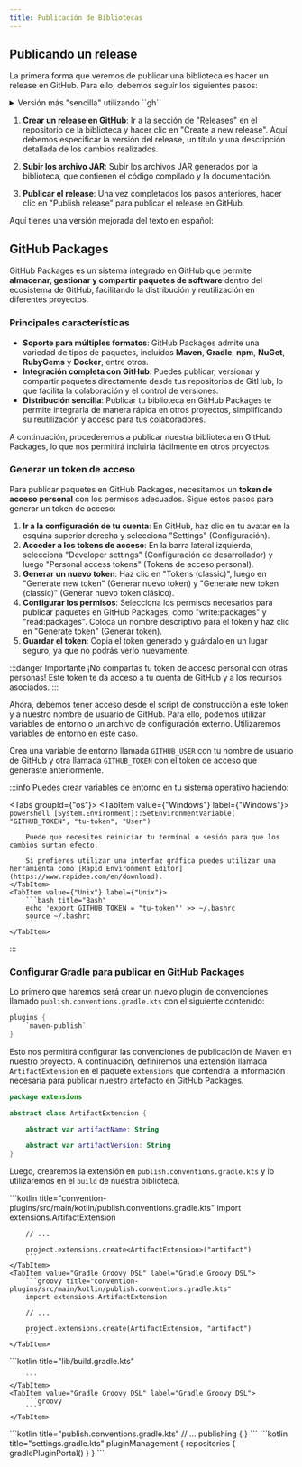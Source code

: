 ```yaml
---
title: Publicación de Bibliotecas
---
```


<ReadingTime/>

## Publicando un release

La primera forma que veremos de publicar una biblioteca es hacer un release en GitHub. Para ello, debemos seguir los siguientes pasos:

<details>
    <summary>Versión más "sencilla" utilizando ``gh``</summary>
    <Tabs groupId={"os"}>
        <TabItem value={"Windows"} label={"Windows"}>
        ```powershell
        gh release create v1.0.0 `
            .\lib\build\libs\lib-1.0.0-all.jar `
            .\lib\build\libs\lib-1.0.0-docs.jar `
            --title "Release v1.0.0" `
            --notes "Added functionality to echo a message with a timestamp"
        ```
        </TabItem>
        <TabItem value={"Unix"} label={"Unix"}>
        ```bash
        gh release create v1.0.0 \
            ./lib/build/libs/lib-1.0.0-all.jar \
            ./lib/build/libs/lib-1.0.0-docs.jar \
            --title "Release v1.0.0" \
            --notes "Added functionality to echo a message with a timestamp"
        ```
        </TabItem>
    </Tabs>
</details>

1. **Crear un release en GitHub**: Ir a la sección de "Releases" en el repositorio de la biblioteca y hacer clic en "Create a new release". Aquí debemos especificar la versión del release, un título y una descripción detallada de los cambios realizados.

2. **Subir los archivo JAR**: Subir los archivos JAR generados por la biblioteca, que contienen el código compilado y la documentación.

3. **Publicar el release**: Una vez completados los pasos anteriores, hacer clic en "Publish release" para publicar el release en GitHub.

Aquí tienes una versión mejorada del texto en español:

## GitHub Packages

GitHub Packages es un sistema integrado en GitHub que permite **almacenar, gestionar y compartir paquetes de software** dentro del ecosistema de GitHub, facilitando la distribución y reutilización en diferentes proyectos.

### Principales características

- **Soporte para múltiples formatos**: GitHub Packages admite una variedad de tipos de paquetes, incluidos **Maven**, **Gradle**, **npm**, **NuGet**, **RubyGems** y **Docker**, entre otros.
- **Integración completa con GitHub**: Puedes publicar, versionar y compartir paquetes directamente desde tus repositorios de GitHub, lo que facilita la colaboración y el control de versiones.
- **Distribución sencilla**: Publicar tu biblioteca en GitHub Packages te permite integrarla de manera rápida en otros proyectos, simplificando su reutilización y acceso para tus colaboradores.

A continuación, procederemos a publicar nuestra biblioteca en GitHub Packages, lo que nos permitirá incluirla fácilmente en otros proyectos.

### Generar un token de acceso

Para publicar paquetes en GitHub Packages, necesitamos un **token de acceso personal** con los permisos adecuados. Sigue estos pasos para generar un token de acceso:

1. **Ir a la configuración de tu cuenta**: En GitHub, haz clic en tu avatar en la esquina superior derecha y selecciona "Settings" (Configuración).
2. **Acceder a los tokens de acceso**: En la barra lateral izquierda, selecciona "Developer settings" (Configuración de desarrollador) y luego "Personal access tokens" (Tokens de acceso personal).
3. **Generar un nuevo token**: Haz clic en "Tokens (classic)", luego en "Generate new token" (Generar nuevo token) y "Generate new token (classic)" (Generar nuevo token clásico).
4. **Configurar los permisos**: Selecciona los permisos necesarios para publicar paquetes en GitHub Packages, como "write:packages" y "read:packages". Coloca un nombre descriptivo para el token y haz clic en "Generate token" (Generar token).
5. **Guardar el token**: Copia el token generado y guárdalo en un lugar seguro, ya que no podrás verlo nuevamente.

:::danger Importante
¡No compartas tu token de acceso personal con otras personas! Este token te da acceso a tu cuenta de GitHub y a los recursos asociados.
:::

Ahora, debemos tener acceso desde el script de construcción a este token y a nuestro nombre de usuario de GitHub. Para ello, podemos utilizar variables de entorno o un archivo de configuración externo. Utilizaremos variables de entorno en este caso.

Crea una variable de entorno llamada `GITHUB_USER` con tu nombre de usuario de GitHub y otra llamada `GITHUB_TOKEN` con el token de acceso que generaste anteriormente.

:::info
Puedes crear variables de entorno en tu sistema operativo haciendo:

<Tabs groupId={"os"}>
    <TabItem value={"Windows"} label={"Windows"}>
        ```powershell
        [System.Environment]::SetEnvironmentVariable( "GITHUB_TOKEN", "tu-token", "User")
        ```

        Puede que necesites reiniciar tu terminal o sesión para que los cambios surtan efecto.

        Si prefieres utilizar una interfaz gráfica puedes utilizar una herramienta como [Rapid Environment Editor](https://www.rapidee.com/en/download).
    </TabItem>
    <TabItem value={"Unix"} label={"Unix"}>
        ```bash title="Bash"
        echo 'export GITHUB_TOKEN = "tu-token"' >> ~/.bashrc
        source ~/.bashrc
        ```
    </TabItem>
</Tabs>
:::

### Configurar Gradle para publicar en GitHub Packages

Lo primero que haremos será crear un nuevo plugin de convenciones llamado ``publish.conventions.gradle.kts`` con el siguiente contenido:

```kotlin title="publish.conventions.gradle.kts"
plugins {
    `maven-publish`
}
```

Esto nos permitirá configurar las convenciones de publicación de Maven en nuestro proyecto. A continuación, definiremos una extensión llamada ``ArtifactExtension`` en el paquete ``extensions`` que contendrá la información necesaria para publicar nuestro artefacto en GitHub Packages.

```kotlin title="convention-plugins/src/main/kotlin/extensions/ArtifactExtension.kt"
package extensions

abstract class ArtifactExtension {

    abstract var artifactName: String

    abstract var artifactVersion: String
}
```

Luego, crearemos la extensión en ``publish.conventions.gradle.kts`` y lo utilizaremos en el `build` de nuestra biblioteca.

<Tabs groupId="gradle">
    <TabItem value="Gradle Kotlin DSL" label="Gradle Kotlin DSL">
        ```kotlin title="convention-plugins/src/main/kotlin/publish.conventions.gradle.kts"
        import extensions.ArtifactExtension

        // ...

        project.extensions.create<ArtifactExtension>("artifact")
        ```
    </TabItem>
    <TabItem value="Gradle Groovy DSL" label="Gradle Groovy DSL">
        ```groovy title="convention-plugins/src/main/kotlin/publish.conventions.gradle.kts"
        import extensions.ArtifactExtension

        // ...

        project.extensions.create(ArtifactExtension, "artifact")
        ```
    </TabItem>
</Tabs>

<Tabs groupId="gradle">
    <TabItem value="Gradle Kotlin DSL" label="Gradle Kotlin DSL">
        ```kotlin title="lib/build.gradle.kts"

        ```
    </TabItem>
    <TabItem value="Gradle Groovy DSL" label="Gradle Groovy DSL">
        ```groovy
        ```
    </TabItem>
</Tabs>

<Tabs>
    <TabItem value={"Paso 1"} label={"Paso 1"}>
        <Tabs groupId={"gradle"}>
            <TabItem value={"build.gradle.kts"} label={"build.gradle.kts"}>
                ```kotlin title="publish.conventions.gradle.kts"
                // ...
                publishing { }
                ```
            </TabItem>
            <TabItem value={"settings.gradle.kts"} label={"settings.gradle.kts"}>
                ```kotlin title="settings.gradle.kts"
                pluginManagement {
                    repositories {
                        gradlePluginPortal()
                    }
                }
                ```
            </TabItem>
        </Tabs>
    </TabItem>
</Tabs>